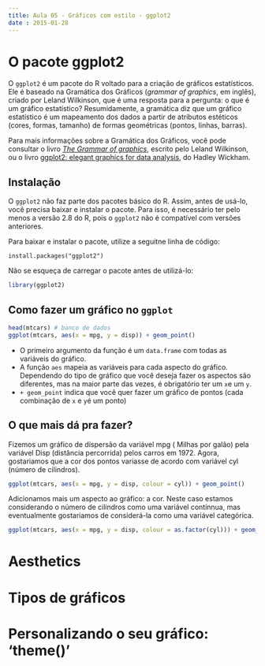 ```yaml
---
title: Aula 05 - Gráficos com estilo - ggplot2
date : 2015-01-28
---
```


# O pacote ggplot2

O `ggplot2` é um pacote do R voltado para a criação de gráficos estatísticos. Ele é baseado na Gramática dos Gráficos (*grammar of graphics*, em inglês), criado por Leland Wilkinson, que é uma resposta para a pergunta: o que é um gráfico estatístico? Resumidamente, a gramática diz que um gráfico estatístico é um mapeamento dos dados a partir de atributos estéticos (cores, formas, tamanho) de formas geométricas (pontos, linhas, barras).

Para mais informações sobre a Gramática dos Gráficos, você pode consultar o livro [*The Grammar of graphics*](http://www.springer.com/statistics/computational+statistics/book/978-0-387-24544-7), escrito pelo Leland Wilkinson, ou o livro [ggplot2: elegant graphics for data analysis](http://ggplot2.org/book/), do Hadley Wickham.

## Instalação

O `ggplot2` não faz parte dos pacotes básico do R. Assim, antes de usá-lo, você precisa baixar e instalar o pacote. Para isso, é necessário ter pelo menos a versão 2.8 do R, pois o `ggplot2` não é compatível com versões anteriores.

Para baixar e instalar o pacote, utilize a seguitne linha de código:

```{}
install.packages("ggplot2")
```
Não se esqueça de carregar o pacote antes de utilizá-lo:

```r
library(ggplot2)
```

## Como fazer um gráfico no `ggplot`

```r
head(mtcars) # banco de dados
ggplot(mtcars, aes(x = mpg, y = disp)) + geom_point()
```

* O primeiro argumento da função é um `data.frame` com todas as variáveis do gráfico.
* A função `aes` mapeia as variáveis para cada aspecto do gráfico. Dependendo do tipo de gráfico que você deseja fazer os aspectos são diferentes, mas na maior parte das vezes, é obrigatório ter um `x`e um `y`.
* `+ geom_point` indica que você quer fazer um gráfico de pontos (cada combinação de `x` e `y`é um ponto)

## O que mais dá pra fazer?

Fizemos um gráfico de dispersão da variável mpg ( Milhas por galão) pela variável Disp (distância percorrida) pelos carros em 1972. Agora, gostariamos que a cor dos pontos variasse de acordo com  variável cyl (número de cilindros).

```r
ggplot(mtcars, aes(x = mpg, y = disp, colour = cyl)) + geom_point()
```

Adicionamos mais um aspecto ao gráfico: a cor. Neste caso estamos considerando o número de cilindros como uma variável contínnua, mas eventualmente gostariamos de considerá-la como uma variável categórica.

```r
ggplot(mtcars, aes(x = mpg, y = disp, colour = as.factor(cyl))) + geom_point()
```

# Aesthetics

# Tipos de gráficos

# Personalizando o seu gráfico: 'theme()' 
